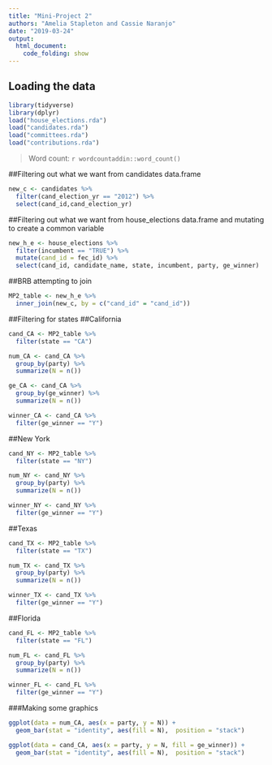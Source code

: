 ```yaml
---
title: "Mini-Project 2"
authors: "Amelia Stapleton and Cassie Naranjo"
date: "2019-03-24"
output: 
  html_document:
    code_folding: show
---
```


## Loading the data
```r
library(tidyverse)
library(dplyr)
load("house_elections.rda")
load("candidates.rda")
load("committees.rda")
load("contributions.rda")
```

> Word count: `r wordcountaddin::word_count()`

##Filtering out what we want from candidates data.frame
```r
new_c <- candidates %>%
  filter(cand_election_yr == "2012") %>%
  select(cand_id,cand_election_yr)
```

##Filtering out what we want from house_elections data.frame and mutating to create a common variable
```r
new_h_e <- house_elections %>%
  filter(incumbent == "TRUE") %>%
  mutate(cand_id = fec_id) %>%
  select(cand_id, candidate_name, state, incumbent, party, ge_winner)
```

##BRB attempting to join
```r
MP2_table <- new_h_e %>%
  inner_join(new_c, by = c("cand_id" = "cand_id"))
```

##Filtering for states
##California
```r
cand_CA <- MP2_table %>%
  filter(state == "CA")

num_CA <- cand_CA %>%
  group_by(party) %>%
  summarize(N = n())

ge_CA <- cand_CA %>%
  group_by(ge_winner) %>%
  summarize(N = n())

winner_CA <- cand_CA %>%
  filter(ge_winner == "Y")
```

##New York
```r
cand_NY <- MP2_table %>%
  filter(state == "NY")

num_NY <- cand_NY %>%
  group_by(party) %>%
  summarize(N = n()) 

winner_NY <- cand_NY %>%
  filter(ge_winner == "Y")
```

##Texas
```r
cand_TX <- MP2_table %>%
  filter(state == "TX")

num_TX <- cand_TX %>%
  group_by(party) %>%
  summarize(N = n()) 

winner_TX <- cand_TX %>%
  filter(ge_winner == "Y")
```

##Florida
```r
cand_FL <- MP2_table %>%
  filter(state == "FL")

num_FL <- cand_FL %>%
  group_by(party) %>%
  summarize(N = n()) 

winner_FL <- cand_FL %>%
  filter(ge_winner == "Y")
```

###Making some graphics

```r
ggplot(data = num_CA, aes(x = party, y = N)) +
  geom_bar(stat = "identity", aes(fill = N),  position = "stack")

ggplot(data = cand_CA, aes(x = party, y = N, fill = ge_winner)) +
  geom_bar(stat = "identity", aes(fill = N),  position = "stack")
```

